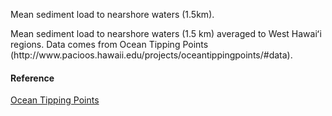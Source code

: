 Mean sediment load to nearshore waters (1.5km).

Mean sediment load to nearshore waters (1.5 km) averaged to West Hawaiʻi regions. Data comes from Ocean Tipping Points (http://www.pacioos.hawaii.edu/projects/oceantippingpoints/#data).

#### Reference

[Ocean Tipping Points](http://www.pacioos.hawaii.edu/projects/oceantippingpoints/#data)